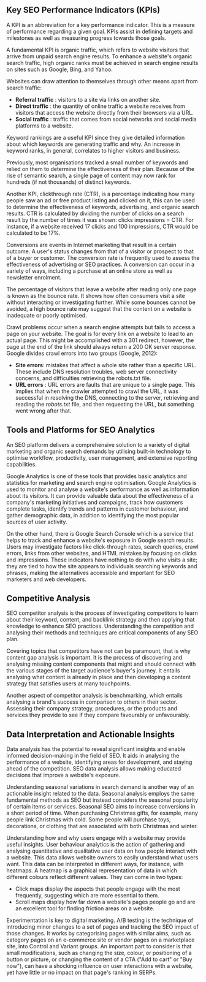 ## Key SEO Performance Indicators (KPIs)

A KPI is an abbreviation for a key performance indicator. This is a measure of performance regarding a given goal. KPIs assist in defining targets and milestones as well as measuring progress towards those goals.

A fundamental KPI is organic traffic, which refers to website visitors that arrive from unpaid search engine results. To enhance a website's organic search traffic, high organic ranks must be achieved in search engine results on sites such as Google, Bing, and Yahoo.

Websites can draw attention to themselves through other means apart from search traffic:

- **Referral traffic** : visitors to a site via links on another site.
- **Direct traffic** : the quantity of online traffic a website receives from visitors that access the website directly from their browsers via a URL.
- **Social traffic** : traffic that comes from social networks and social media platforms to a website.

Keyword rankings are a useful KPI since they give detailed information about which keywords are generating traffic and why. An increase in keyword ranks, in general, correlates to higher visitors and business.

Previously, most organisations tracked a small number of keywords and relied on them to determine the effectiveness of their plan. Because of the rise of semantic search, a single page of content may now rank for hundreds (if not thousands) of distinct keywords.

Another KPI, clickthrough rate (CTR), is a percentage indicating how many people saw an ad or free product listing and clicked on it, this can be used to determine the effectiveness of keywords, advertising, and organic search results. CTR is calculated by dividing the number of clicks on a search result by the number of times it was shown: clicks impressions = CTR. For instance, if a website received 17 clicks and 100 impressions, CTR would be calculated to be 17%.

Conversions are events in Internet marketing that result in a certain outcome. A user's status changes from that of a visitor or prospect to that of a buyer or customer. The conversion rate is frequently used to assess the effectiveness of advertising or SEO practices. A conversion can occur in a variety of ways, including a purchase at an online store as well as newsletter enrolment.

The percentage of visitors that leave a website after reading only one page is known as the bounce rate. It shows how often consumers visit a site without interacting or investigating further. While some bounces cannot be avoided, a high bounce rate may suggest that the content on a website is inadequate or poorly optimised.

Crawl problems occur when a search engine attempts but fails to access a page on your website. The goal is for every link on a website to lead to an actual page. This might be accomplished with a 301 redirect, however, the page at the end of the link should always return a 200 OK server response. Google divides crawl errors into two groups (Google, 2012):

- **Site errors**: mistakes that affect a whole site rather than a specific URL. These include DNS resolution troubles, web server connectivity concerns, and difficulties retrieving the robots.txt file.
- **URL errors** : URL errors are faults that are unique to a single page. This implies that when the crawler attempted to crawl the URL, it was successful in resolving the DNS, connecting to the server, retrieving and reading the _robots.txt_ file, and then requesting the URL, but something went wrong after that.

## Tools and Platforms for SEO Analytics

An SEO platform delivers a comprehensive solution to a variety of digital marketing and organic search demands by utilising built-in technology to optimise workflow, productivity, user management, and extensive reporting capabilities.

Google Analytics is one of these tools that provides basic analytics and statistics for marketing and search engine optimisation. Google Analytics is used to monitor and analyse a website's performance as well as information about its visitors. It can provide valuable data about the effectiveness of a company's marketing initiatives and campaigns, track how customers complete tasks, identify trends and patterns in customer behaviour, and gather demographic data, in addition to identifying the most popular sources of user activity.

On the other hand, there is Google Search Console which is a service that helps to track and enhance a website's exposure in Google search results. Users may investigate factors like click-through rates, search queries, crawl errors, links from other websites, and HTML mistakes by focusing on clicks and impressions. These indicators have nothing to do with who visits a site; they are tied to how the site appears to individuals searching keywords and phrases, making the alternatives accessible and important for SEO marketers and web developers.

## Competitive Analysis

SEO competitor analysis is the process of investigating competitors to learn about their keyword, content, and backlink strategy and then applying that knowledge to enhance SEO practices. Understanding the competition and analysing their methods and techniques are critical components of any SEO plan.

Covering topics that competitors have not can be paramount, that is why content gap analysis is important. It is the process of discovering and analysing missing content components that might and should connect with the various stages of the target audience's buyer's journey. It entails analysing what content is already in place and then developing a content strategy that satisfies users at many touchpoints.

Another aspect of competitor analysis is benchmarking, which entails analysing a brand's success in comparison to others in their sector. Assessing their company strategy, procedures, or the products and services they provide to see if they compare favourably or unfavourably.

## Data Interpretation and Actionable Insights

Data analysis has the potential to reveal significant insights and enable informed decision-making in the field of SEO. It aids in analysing the performance of a website, identifying areas for development, and staying ahead of the competition. SEO data analysis allows making educated decisions that improve a website's exposure.

Understanding seasonal variations in search demand is another way of an actionable insight related to the data. Seasonal analysis employs the same fundamental methods as SEO but instead considers the seasonal popularity of certain items or services. Seasonal SEO aims to increase conversions in a short period of time. When purchasing Christmas gifts, for example, many people link Christmas with cold. Some people will purchase toys, decorations, or clothing that are associated with both Christmas and winter.

Understanding how and why users engage with a website may provide useful insights. User behaviour analytics is the action of gathering and analysing quantitative and qualitative user data on how people interact with a website. This data allows website owners to easily understand what users want. This data can be interpreted in different ways, for instance, with heatmaps. A heatmap is a graphical representation of data in which different colours reflect different values. They can come in two types:

- Click maps display the aspects that people engage with the most frequently, suggesting which are more essential to them.
- Scroll maps display how far down a website's pages people go and are an excellent tool for finding friction areas on a website.

Experimentation is key to digital marketing. A/B testing is the technique of introducing minor changes to a set of pages and tracking the SEO impact of those changes. It works by categorising pages with similar aims, such as category pages on an e-commerce site or vendor pages on a marketplace site, into Control and Variant groups. An important part to consider is that small modifications, such as changing the size, colour, or positioning of a button or picture, or changing the content of a CTA ("Add to cart" or "Buy now"), can have a shocking influence on user interactions with a website, yet have little or no impact on that page's ranking in SERPs.
